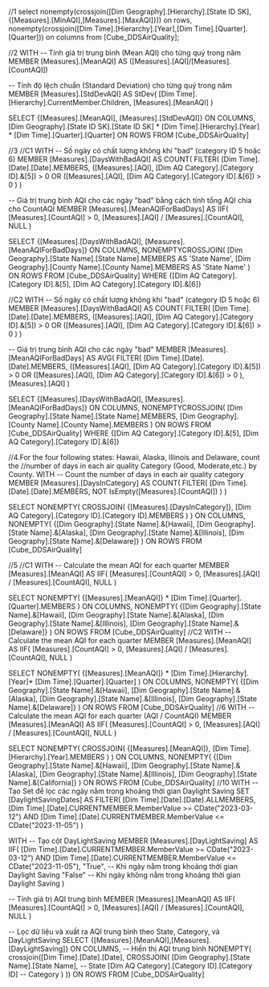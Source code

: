 ﻿//1
select
	nonempty(crossjoin([Dim Geography].[Hierarchy].[State ID SK],{[Measures].[MinAQI],[Measures].[MaxAQI]})) on rows,
	nonempty(crossjoin([Dim Time].[Hierarchy].[Year],[Dim Time].[Quarter].[Quarter])) on columns
from [Cube_DDSAirQuality];


//2
WITH 
-- Tính giá trị trung bình (Mean AQI) cho từng quý trong năm
MEMBER [Measures].[MeanAQI] AS 
	([Measures].[AQI]/[Measures].[CountAQI])

-- Tính độ lệch chuẩn (Standard Deviation) cho từng quý trong năm
MEMBER [Measures].[StdDevAQI] AS 
    StDev(
        [Dim Time].[Hierarchy].CurrentMember.Children,
        [Measures].[MeanAQI]
    )

SELECT 
    {[Measures].[MeanAQI], [Measures].[StdDevAQI]} ON COLUMNS,
    [Dim Geography].[State ID SK].[State ID SK] * 
    [Dim Time].[Hierarchy].[Year] * 
    [Dim Time].[Quarter].[Quarter] ON ROWS
FROM [Cube_DDSAirQuality]


//3
//C1
WITH 
-- Số ngày có chất lượng không khí "bad" (category ID 5 hoặc 6)
MEMBER [Measures].[DaysWithBadAQI] AS
    COUNT(
        FILTER(
            [Dim Time].[Date].[Date].MEMBERS,
            ([Measures].[AQI], [Dim AQ Category].[Category ID].&[5]) > 0
            OR
            ([Measures].[AQI], [Dim AQ Category].[Category ID].&[6]) > 0
        )
    )

-- Giá trị trung bình AQI cho các ngày "bad" bằng cách tính tổng AQI chia cho CountAQI
MEMBER [Measures].[MeanAQIForBadDays] AS
    IIF(
        [Measures].[CountAQI] > 0,
        [Measures].[AQI] / [Measures].[CountAQI],
        NULL
    )

SELECT 
    {[Measures].[DaysWithBadAQI], [Measures].[MeanAQIForBadDays]} ON COLUMNS,
    NONEMPTYCROSSJOIN(
        [Dim Geography].[State Name].[State Name].MEMBERS AS 'State Name',
        [Dim Geography].[County Name].[County Name].MEMBERS AS 'State Name'
    ) ON ROWS
FROM 
    [Cube_DDSAirQuality]
WHERE 
    {[Dim AQ Category].[Category ID].&[5], [Dim AQ Category].[Category ID].&[6]}

//C2
WITH 
-- Số ngày có chất lượng không khí "bad" (category ID 5 hoặc 6)
MEMBER [Measures].[DaysWithBadAQI] AS
    COUNT(
        FILTER(
            [Dim Time].[Date].[Date].MEMBERS,
            ([Measures].[AQI], [Dim AQ Category].[Category ID].&[5]) > 0 
            OR 
            ([Measures].[AQI], [Dim AQ Category].[Category ID].&[6]) > 0
        )
    )

-- Giá trị trung bình AQI cho các ngày "bad"
MEMBER [Measures].[MeanAQIForBadDays] AS
    AVG(
        FILTER(
            [Dim Time].[Date].[Date].MEMBERS,
            ([Measures].[AQI], [Dim AQ Category].[Category ID].&[5]) > 0 
            OR 
            ([Measures].[AQI], [Dim AQ Category].[Category ID].&[6]) > 0
        ),
        [Measures].[AQI]
    )

SELECT 
    {[Measures].[DaysWithBadAQI], [Measures].[MeanAQIForBadDays]} ON COLUMNS,
    NONEMPTYCROSSJOIN(
        [Dim Geography].[State Name].[State Name].MEMBERS,
        [Dim Geography].[County Name].[County Name].MEMBERS
    ) ON ROWS
FROM 
    [Cube_DDSAirQuality]
WHERE 
    {[Dim AQ Category].[Category ID].&[5], [Dim AQ Category].[Category ID].&[6]}

//4.For the four following states: Hawaii, Alaska, Illinois and Delaware, count the
//number of days in each air quality Category (Good, Moderate,etc.) by County.
WITH
-- Count the number of days in each air quality category
MEMBER [Measures].[DaysInCategory] AS
    COUNT(
        FILTER(
            [Dim Time].[Date].[Date].MEMBERS,
            NOT IsEmpty([Measures].[CountAQI])
        )
    )

SELECT
    NONEMPTY(
        CROSSJOIN(
            {[Measures].[DaysInCategory]},
            [Dim AQ Category].[Category ID].[Category ID].MEMBERS
        )
    ) ON COLUMNS,
    NONEMPTY(
    {[Dim Geography].[State Name].&[Hawaii],
     [Dim Geography].[State Name].&[Alaska],
     [Dim Geography].[State Name].&[Illinois],
     [Dim Geography].[State Name].&[Delaware]}
    ) ON ROWS
FROM
    [Cube_DDSAirQuality]

//5
//C1
WITH
-- Calculate the mean AQI for each quarter
MEMBER [Measures].[MeanAQI] AS
    IIF(
        [Measures].[CountAQI] > 0,
        [Measures].[AQI] / [Measures].[CountAQI],
        NULL
    )

SELECT
    NONEMPTY(
        {[Measures].[MeanAQI]} *
        [Dim Time].[Quarter].[Quarter].MEMBERS
    ) ON COLUMNS,
    NONEMPTY(
    {[Dim Geography].[State Name].&[Hawaii],
     [Dim Geography].[State Name].&[Alaska],
     [Dim Geography].[State Name].&[Illinois],
     [Dim Geography].[State Name].&[Delaware]}
    ) ON ROWS
FROM
    [Cube_DDSAirQuality]
//C2
WITH
-- Calculate the mean AQI for each quarter
MEMBER [Measures].[MeanAQI] AS
    IIF(
        [Measures].[CountAQI] > 0,
        [Measures].[AQI] / [Measures].[CountAQI],
        NULL
    )

SELECT
    NONEMPTY(
        {[Measures].[MeanAQI]} *
		[Dim Time].[Hierarchy].[Year]*
        [Dim Time].[Quarter].[Quarter]
    ) ON COLUMNS,
    NONEMPTY(
    {[Dim Geography].[State Name].&[Hawaii],
     [Dim Geography].[State Name].&[Alaska],
     [Dim Geography].[State Name].&[Illinois],
     [Dim Geography].[State Name].&[Delaware]}
    ) ON ROWS
FROM
    [Cube_DDSAirQuality]
//6
WITH
-- Calculate the mean AQI for each quarter (AQI / CountAQI)
MEMBER [Measures].[MeanAQI] AS
    IIF(
        [Measures].[CountAQI] > 0,
        [Measures].[AQI] / [Measures].[CountAQI],
        NULL
    )

SELECT
    NONEMPTY(
        CROSSJOIN(
            {[Measures].[MeanAQI]},
               [Dim Time].[Hierarchy].[Year].MEMBERS
        )
    ) ON COLUMNS,
    NONEMPTY(
    {[Dim Geography].[State Name].&[Hawaii],
     [Dim Geography].[State Name].&[Alaska],
     [Dim Geography].[State Name].&[Illinois],
     [Dim Geography].[State Name].&[California]}
    ) ON ROWS
FROM
    [Cube_DDSAirQuality]
//10
WITH 
-- Tạo Set để lọc các ngày nằm trong khoảng thời gian Daylight Saving
SET [DaylightSavingDates] AS
    FILTER(
        [Dim Time].[Date].[Date].ALLMEMBERS,
        [Dim Time].[Date].CURRENTMEMBER.MemberValue >= CDate("2023-03-12") AND 
        [Dim Time].[Date].CURRENTMEMBER.MemberValue <= CDate("2023-11-05")
    )

WITH
-- Tạo cột DayLightSaving
MEMBER [Measures].[DayLightSaving] AS
    IIF(
        [Dim Time].[Date].CURRENTMEMBER.MemberValue >= CDate("2023-03-12") AND 
        [Dim Time].[Date].CURRENTMEMBER.MemberValue <= CDate("2023-11-05"),
        "True",   -- Khi ngày nằm trong khoảng thời gian Daylight Saving
        "False"   -- Khi ngày không nằm trong khoảng thời gian Daylight Saving
    )

-- Tính giá trị AQI trung bình
MEMBER [Measures].[MeanAQI] AS
    IIF(
        [Measures].[CountAQI] > 0, 
        [Measures].[AQI] / [Measures].[CountAQI], 
        NULL
    )

-- Lọc dữ liệu và xuất ra AQI trung bình theo State, Category, và DayLightSaving
SELECT 
    {[Measures].[MeanAQI],[Measures].[DayLightSaving]} ON COLUMNS,  -- Hiển thị AQI trung bình
    NONEMPTY(
            crossjoin([Dim Time].[Date].[Date],
			CROSSJOIN(
                [Dim Geography].[State Name].[State Name],  -- State
                [Dim AQ Category].[Category ID].[Category ID] -- Category
            )
        ))
    ON ROWS
FROM 
    [Cube_DDSAirQuality]